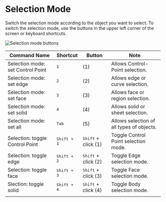 # Selection Mode

Switch the selection mode according to the object you want to select.
To switch the selection mode, use the buttons in the upper left corner of the screen or keyboard shortcuts.

![Selection mode buttons](/img/selection-mode-buttons.png)

| Command Name                      | Shortcut             | Button                       | Note                                      |
| --------------------------------- | -------------------- | ---------------------------- | ----------------------------------------- |
| Selection mode: set Control Point | <kbd>1</kbd>         | (1)                          | Allows Control-Point selection.           |
| Selection mode: set edge          | <kbd>2</kbd>         | (2)                          | Allows edge or curve selection.           |
| Selection mode: set face          | <kbd>3</kbd>         | (3)                          | Allows face or region selection.          |
| Selection mode: set solid         | <kbd>4</kbd>         | (4)                          | Allows solid or sheet selection.          |
| Selection mode: set all           | <kbd>Tab</kbd>       | (5)                          | Allows selection of all types of objects. |
| Selection: toggle Control Point   | <kbd>Shift + 1</kbd> | <kbd>Shift</kbd> + click (1) | Toggle Control Point selection mode.      |
| Selection: toggle edge            | <kbd>Shift + 2</kbd> | <kbd>Shift</kbd> + click (2) | Toggle Edge selection mode.               |
| Selection: toggle face            | <kbd>Shift + 3</kbd> | <kbd>Shift</kbd> + click (3) | Toggle Face selection mode.               |
| Slection: toggle solid            | <kbd>Shift + 4</kbd> | <kbd>Shift</kbd> + click (4) | Toggle Body selection mode.               |
|                                   |                      |                              |                                           |









